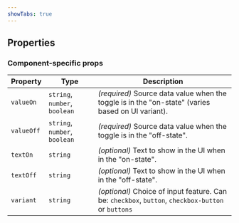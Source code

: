 ```yaml
---
showTabs: true
---
```



## Properties

<StandardProperties type="any" />

### Component-specific props

| Property   | Type                          | Description                                                                                        |
| ---------- | ----------------------------- | -------------------------------------------------------------------------------------------------- |
| `valueOn`  | `string`, `number`, `boolean` | _(required)_ Source data value when the toggle is in the "on-state" (varies based on UI variant).  |
| `valueOff` | `string`, `number`, `boolean` | _(required)_ Source data value when the toggle is in the "off-state".                              |
| `textOn`   | `string`                      | _(optional)_ Text to show in the UI when in the "on-state".                                        |
| `textOff`  | `string`                      | _(optional)_ Text to show in the UI when in the "off-state".                                       |
| `variant`  | `string`                      | _(optional)_ Choice of input feature. Can be: `checkbox`, `button`, `checkbox-button` or `buttons` |
